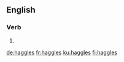 ==English==

===Verb===
{{head|en}}

# {{en-third-person singular of|haggle}}

[[de:haggles]]
[[fr:haggles]]
[[ku:haggles]]
[[fi:haggles]]